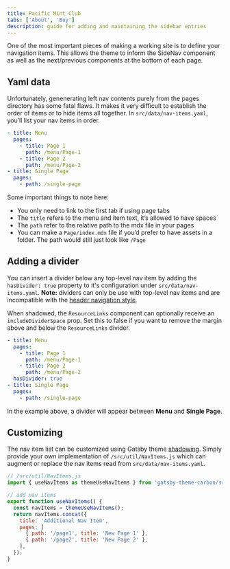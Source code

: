 ```yaml
---
title: Pacific Mint Club
tabs: ['About', 'Buy']
description: guide for adding and maintaining the sidebar entries
---
```


<PageDescription>

One of the most important pieces of making a working site is to define your
navigation items. This allows the theme to inform the SideNav component as well
as the next/previous components at the bottom of each page.

</PageDescription>

## Yaml data

Unfortunately, genenerating left nav contents purely from the pages directory
has some fatal flaws. It makes it very difficult to establish the order of items
or to hide items all together. In `src/data/nav-items.yaml`, you’ll list your
nav items in order.

```yaml
- title: Menu
  pages:
    - title: Page 1
      path: /menu/Page-1
    - title: Page 2
      path: /menu/Page-2
- title: Single Page
  pages:
    - path: /single-page
```

Some important things to note here:

- You only need to link to the first tab if using page tabs
- The `title` refers to the menu and item text, it’s allowed to have spaces
- The `path` refer to the relative path to the mdx file in your pages
- You can make a `Page/index.mdx` file if you’d prefer to have assets in a
  folder. The path would still just look like `/Page`

## Adding a divider

You can insert a divider below any top-level nav item by adding the
`hasDivider: true` property to it's configuration under
`src/data/nav-items.yaml`. **Note:** dividers can only be use with top-level nav
items and are incompatible with the
[header navigation style](/guides/configuration#navigation-style).

When shadowed, the `ResourceLinks` component can optionally receive an
`includeDividerSpace` prop. Set this to false if you want to remove the margin
above and below the `ResourceLinks` divider.

```yaml
- title: Menu
  pages:
    - title: Page 1
      path: /menu/Page-1
    - title: Page 2
      path: /menu/Page-2
  hasDivider: true
- title: Single Page
  pages:
    - path: /single-page
```

In the example above, a divider will appear between **Menu** and **Single
Page**.

## Customizing

The nav item list can be customized using Gatsby theme
[shadowing](/guides/shadowing). Simply provide your own implementation of
`/src/util/NavItems.js` which can augment or replace the nav items read from
`src/data/nav-items.yaml`.

```javascript
// /src/util/NavItems.js
import { useNavItems as themeUseNavItems } from 'gatsby-theme-carbon/src/util/NavItems';

// add nav items
export function useNavItems() {
  const navItems = themeUseNavItems();
  return navItems.concat({
    title: 'Additional Nav Item',
    pages: [
      { path: '/page1', title: 'New Page 1' },
      { path: '/page2', title: 'New Page 2' },
    ],
  });
}
```
